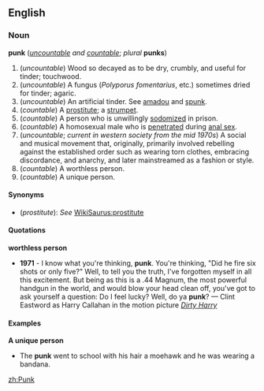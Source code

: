 ==English==
===Noun===
'''punk''' (''[[uncountable]] and [[countable]]''; ''plural'' '''punks''')

#(''uncountable'') Wood so decayed as to be dry, crumbly, and useful for tinder; touchwood.
#(''uncountable'') A fungus (''Polyporus fomentarius'', etc.) sometimes dried for tinder; agaric.
#(''uncountable'') An artificial tinder. See [[amadou]] and [[spunk]].
#(''countable'') A [[prostitute]]; a [[strumpet]].
#(''countable'') A person who is unwillingly [[sodomize]]d in prison.
#(''countable'') A homosexual male who is [[penetrate]]d during [[anal sex]].
#(''uncountable''; ''current in western society from the mid 1970s'') A social and musical movement that, originally, primarily involved rebelling against the established order such as wearing torn clothes, embracing discordance, and anarchy, and later mainstreamed as a fashion or style.
#(''countable'') A worthless person.
#(''countable'') A unique person.

====Synonyms====
*(''prostitute''): ''See'' [[WikiSaurus:prostitute]]

====Quotations====

'''worthless person'''
*'''1971''' - I know what you're thinking, '''punk'''. You're thinking, "Did he fire six shots or only five?" Well, to tell you the truth, I've forgotten myself in all this excitement. But being as this is a .44 Magnum, the most powerful handgun in the world, and would blow your head clean off, you've got to ask yourself a question: Do I feel lucky? Well, do ya '''punk'''? &mdash; Clint Eastword as Harry Callahan in the motion picture ''[[w:Dirty Harry|Dirty Harry]]''

====Examples====

'''A unique person'''
*The '''punk''' went to school with his hair a moehawk and he was wearing a bandana.

[[zh:Punk]]